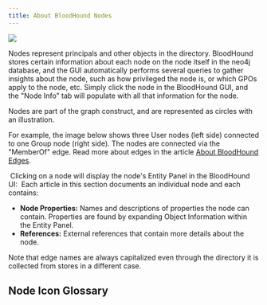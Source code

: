 ```yaml
---
title: About BloodHound Nodes
---
```


<img src="/assets/enterprise-AND-community-edition-pill-tag.svg"/> 

Nodes represent principals and other objects in the directory. BloodHound stores certain information about each node on the node itself in the neo4j database, and the GUI automatically performs several queries to gather insights about the node, such as how privileged the node is, or which GPOs apply to the node, etc. Simply click the node in the BloodHound GUI, and the "Node Info" tab will populate with all that information for the node.

Nodes are part of the graph construct, and are represented as circles with an illustration.

For example, the image below shows three User nodes (left side) connected to one Group node (right side). The nodes are connected via the "MemberOf" edge. Read more about edges in the article [About BloodHound Edges](/resources/edges/overview).

<Frame>
  <img src="/assets/image-189.png" alt=""/>
</Frame>
Clicking on a node will display the node's Entity Panel in the BloodHound UI:

<Frame>
  <img src="/assets/image-190.png" alt=""/>
</Frame>
Each article in this section documents an individual node and each contains:

* **Node Properties:** Names and descriptions of properties the node can contain. Properties are found by expanding Object Information within the Entity Panel.
* **References:** External references that contain more details about the node.

Note that edge names are always capitalized even through the directory it is collected from stores in a different case.

## Node Icon Glossary
<Frame>
  <img src="/assets/image-191.png" alt=""/>
</Frame>
